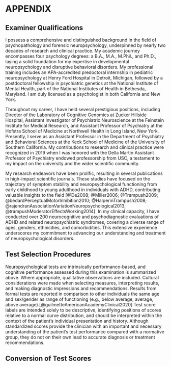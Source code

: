# APPENDIX

## Examiner Qualifications

I possess a comprehensive and distinguished background in the field of psychopathology and forensic neuropsychology, underpinned by nearly two decades of research and clinical practice. My academic journey encompasses four psychology degrees: a B.A., M.A., M.Phil., and Ph.D., laying a solid foundation for my expertise in developmental neuropsychology and disruptive behavioral disorders. My professional training includes an APA-accredited predoctoral internship in pediatric neuropsychology at Henry Ford Hospital in Detroit, Michigan, followed by a postdoctoral fellowship in psychiatric genetics at the National Institute of Mental Health, part of the National Institutes of Health in Bethesda, Maryland. I am duly licensed as a psychologist in both California and New York.

Throughout my career, I have held several prestigious positions, including Director of the Laboratory of Cognitive Genomics at Zucker Hillside Hospital, Assistant Investigator of Psychiatric Neuroscience at the Feinstein Institute for Medical Research, and Assistant Professor of Psychiatry at the Hofstra School of Medicine at Northwell Health in Long Island, New York. Presently, I serve as an Assistant Professor in the Department of Psychiatry and Behavioral Sciences at the Keck School of Medicine of the University of Southern California. My contributions to research and clinical practice were recognized in 2019 when I was honored with the Della Martin Assistant Professor of Psychiatry endowed professorship from USC, a testament to my impact on the university and the wider scientific community.

My research endeavors have been prolific, resulting in several publications in high-impact scientific journals. These studies have focused on the trajectory of symptom stability and neuropsychological functioning from early childhood to young adulthood in individuals with ADHD, contributing valuable insights to the field [@De2008; @Miller2006; @Trampush2009; @bedardPerceptualMotorInhibition2010; @HalperinTrampush2008; @rajendranAssociationVariationNeuropsychological2013; @trampushModeratorEffectsWorking2014]. In my clinical capacity, I have conducted over 200 neurocognitive and psychodiagnostic evaluations of ADHD and related neuropsychiatric syndromes, covering a diverse range of ages, genders, ethnicities, and comorbidities. This extensive experience underscores my commitment to advancing our understanding and treatment of neuropsychological disorders.

## Test Selection Procedures

Neuropsychological tests are intrinsically performance-based, and cognitive performance assessed during this examination is summarized above.
Where appropriate, qualitative observations are included.
Cultural considerations were made when selecting measures, interpreting results, and making diagnostic impressions and recommendations.
Results from formal tests are reported in comparison to other individuals the same age and sex/gender as range of functioning (e.g., below average, average, above average).[@guilmetteAmericanAcademyClinical2020]
Test score labels are intended solely to be descriptive, identifying positions of scores relative to a normal curve distribution, and should be interpreted within the context of the patient's individual presentation and history.
Although standardized scores provide the clinician with an important and necessary understanding of the patient's test performance compared with a normative group, they do not on their own lead to accurate diagnosis or treatment recommendations.

## Conversion of Test Scores

```{=typst}
#import "@preview/tablex:0.0.6": tablex, gridx, hlinex, vlinex, colspanx, rowspanx
#import "@preview/tablem:0.1.0": tablem

#set text(10pt)
#let three-line-table = tablem.with(
  render: (columns: auto, ..args) => {
    tablex(
      columns: (auto, 1fr, 1fr, 1fr, 1fr, 1fr),
      auto-lines: false,
      align: (col, row) =>
            if row == 0 { center + horizon }
            else if col == 0 { left + horizon }
            else { center + horizon },
      hlinex(y: 0),
      hlinex(y: 1),
      ..args,
      hlinex(),
    )
  }
)

#three-line-table[
|*Range*|*Standard Score*|*_T_ Score*|*Scaled Score*|*z-Score*|*Percentile (‰)*|
|---|---|---|---|---|---|
|Exceptionally high score|130 +|70 +|16 +|2 +|98 +|
|Above average score|120 – 129|63 – 69|14 – 15|1.3 – 1.9|91 – 97|
|High average score|110 – 119|57 – 62|12 – 13|0.7 – 1.2|75 – 90|
|{ range } score|90 – 109|44 – 56|9 – 11|-0.7 – 0.6|25 – 74|
|Low average score|80 – 89|37 – 43|7 – 8|-1.3 – -0.6|9 – 24|
|Below average score|70 – 79|30 – 36|4 – 6|-2 – -1.4|2 – 8|
|Exceptionally low score|< 70|< 30|< 4|< -2|< 2|
]
```

